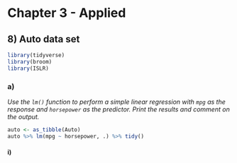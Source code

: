 # Chapter 3 - Applied

## 8) Auto data set

```r
library(tidyverse)
library(broom)
library(ISLR)
```

### a)
*Use the `lm()` function to perform a simple linear regression with `mpg` as the response and `horsepower` as the predictor. Print the results and comment on the output.*

```r
auto <- as_tibble(Auto)
auto %>% lm(mpg ~ horsepower, .) %>% tidy()
```

#### i)


